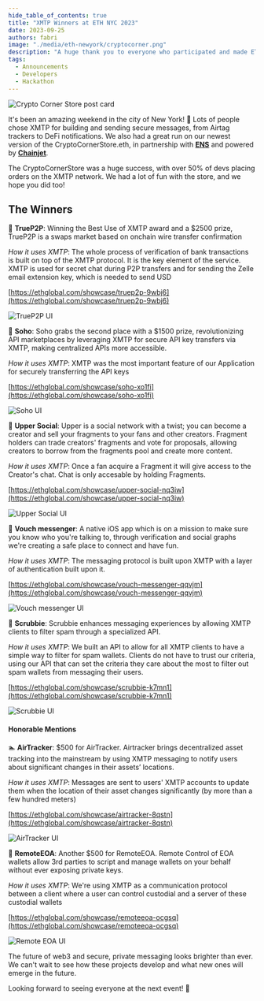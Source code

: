 ```yaml
---
hide_table_of_contents: true
title: "XMTP Winners at ETH NYC 2023"
date: 2023-09-25
authors: fabri
image: "./media/eth-newyork/cryptocorner.png"
description: "A huge thank you to everyone who participated and made ETH New York such an exciting event! The projects we saw being built with XMTP were truly inspiring. They brought forth the many use cases that XMTP’s protocol unlocks: from improving DAO governance with group chats to facilitating freelance work through bounties and crypto payments in chat."
tags:
  - Announcements
  - Developers
  - Hackathon
---
```



![Crypto Corner Store post card](./media/eth-newyork/cryptocorner.png)

It's been an amazing weekend in the city of New York! 🗽 Lots of people chose XMTP for building and sending secure messages, from Airtag trackers to DeFi notifications. We also had a great run on our newest version of the CryptoCornerStore.eth, in partnership with [**ENS**](https://ens.domains) and powered by [**Chainjet**](https://chainjet.io).

<!--truncate-->

<div className="jaja">
  <TwitterTweetEmbed tweetId={"1705298317150658768"} />
</div>

The CryptoCornerStore was a huge success, with over 50% of devs placing orders on the XMTP network. We had a lot of fun with the store, and we hope you did too!

## The Winners

🥇 **TrueP2P**: Winning the Best Use of XMTP award and a $2500 prize, TrueP2P is a swaps market based on onchain wire transfer confirmation

_How it uses XMTP_: The whole process of verification of bank transactions is built on top of the XMTP protocol. It is the key element of the service. XMTP is used for secret chat during P2P transfers and for sending the Zelle email extension key, which is needed to send USD

[https://ethglobal.com/showcase/truep2p-9wbj6](https://ethglobal.com/showcase/truep2p-9wbj6)

![TrueP2P UI](./media/eth-newyork/truep2p.png)

🥈 **Soho**: Soho grabs the second place with a $1500 prize, revolutionizing API marketplaces by leveraging XMTP for secure API key transfers via XMTP, making centralized APIs more accessible.

_How it uses XMTP_: XMTP was the most important feature of our Application for securely transferring the API keys

[https://ethglobal.com/showcase/soho-xo1fi](https://ethglobal.com/showcase/soho-xo1fi)

![Soho UI](./media/eth-newyork/soho.png)

🥈 **Upper Social**: Upper is a social network with a twist; you can become a creator and sell your fragments to your fans and other creators. Fragment holders can trade creators' fragments and vote for proposals, allowing creators to borrow from the fragments pool and create more content.

_How it uses XMTP_: Once a fan acquire a Fragment it will give access to the Creator's chat. Chat is only accesable by holding Fragments.

[https://ethglobal.com/showcase/upper-social-nq3iw](https://ethglobal.com/showcase/upper-social-nq3iw)

![Upper Social UI](./media/eth-newyork/uppersocial.png)

📲 **Vouch messenger**: A native iOS app which is on a mission to make sure you know who you're talking to, through verification and social graphs we're creating a safe place to connect and have fun.

_How it uses XMTP_: The messaging protocol is built upon XMTP with a layer of authentication built upon it.

[https://ethglobal.com/showcase/vouch-messenger-qqvjm](https://ethglobal.com/showcase/vouch-messenger-qqvjm)

![Vouch messenger UI](./media/eth-newyork/vouchers.png)

🤖 **Scrubbie**: Scrubbie enhances messaging experiences by allowing XMTP clients to filter spam through a specialized API.

_How it uses XMTP_: We built an API to allow for all XMTP clients to have a simple way to filter for spam wallets. Clients do not have to trust our criteria, using our API that can set the criteria they care about the most to filter out spam wallets from messaging their users.

[https://ethglobal.com/showcase/scrubbie-k7mn1](https://ethglobal.com/showcase/scrubbie-k7mn1)

![Scrubbie UI](./media/eth-newyork/scrubbie.png)

#### Honorable Mentions

🏊 **AirTracker**: $500 for AirTracker. Airtracker brings decentralized asset tracking into the mainstream by using XMTP messaging to notify users about significant changes in their assets’ locations.

_How it uses XMTP_: Messages are sent to users' XMTP accounts to update them when the location of their asset changes significantly (by more than a few hundred meters)

[https://ethglobal.com/showcase/airtracker-8qstn](https://ethglobal.com/showcase/airtracker-8qstn)

![AirTracker UI](./media/eth-newyork/airtracker.png)

🦿 **RemoteEOA**: Another $500 for RemoteEOA. Remote Control of EOA wallets allow 3rd parties to script and manage wallets on your behalf without ever exposing private keys.

_How it uses XMTP_: We're using XMTP as a communication protocol between a client where a user can control custodial and a server of these custodial wallets

[https://ethglobal.com/showcase/remoteeoa-ocgsq](https://ethglobal.com/showcase/remoteeoa-ocgsq)

![Remote EOA UI](./media/eth-newyork/remoteeoa.png)

The future of web3 and secure, private messaging looks brighter than ever. We can't wait to see how these projects develop and what new ones will emerge in the future.

Looking forward to seeing everyone at the next event! 🚀

